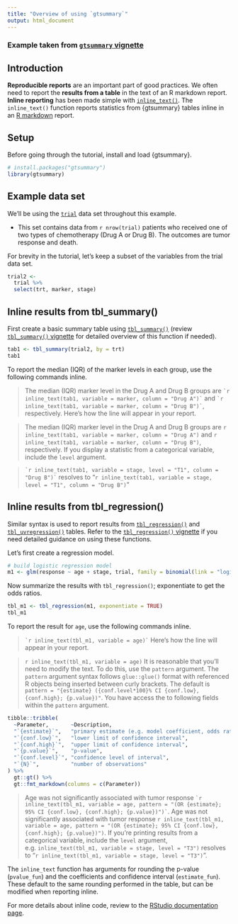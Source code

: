 ```yaml
---
title: "Overview of using `gtsummary`"
output: html_document
---
```


### Example taken from [`gtsummary` vignette](http://www.danieldsjoberg.com/gtsummary/articles/inline_text.html)

## Introduction

**Reproducible reports** are an important part of good practices.  We often need to report the **results from a table** in the text of an R markdown report.
**Inline reporting** has been made simple with [`inline_text()`](http://www.danieldsjoberg.com/gtsummary/reference/inline_text.tbl_summary.html).
The `inline_text()` function reports statistics from {gtsummary} tables inline in an [R markdown](https://rmarkdown.rstudio.com/lesson-1.html) report.

## Setup

Before going through the tutorial, install and load {gtsummary}.

```r
# install.packages("gtsummary")
library(gtsummary)
```


## Example data set

We'll be using the [`trial`](http://www.danieldsjoberg.com/gtsummary/reference/trial.html) data set throughout this example.

* This set contains data from `r nrow(trial)` patients who received one of two types of chemotherapy (Drug A or Drug B).
The outcomes are tumor response and death.

For brevity in the tutorial, let's keep a subset of the variables from the trial data set.

```r
trial2 <-
  trial %>%
  select(trt, marker, stage)
```


## Inline results from tbl_summary() {#inline_text_tbl_summary}

First create a basic summary table using [`tbl_summary()`](http://www.danieldsjoberg.com/gtsummary/reference/tbl_summary.html) (review [`tbl_summary()` vignette](http://www.danieldsjoberg.com/gtsummary/articles/tbl_summary.html) for detailed overview of this function if needed).

```r
tab1 <- tbl_summary(trial2, by = trt)
tab1
```

To report the median (IQR) of the marker levels in each group, use the following commands inline.

> The median (IQR) marker level in the Drug A and Drug B groups are `` `r
inline_text(tab1, variable = marker, column = "Drug A")` `` and `` `r
inline_text(tab1, variable = marker, column = "Drug B")` ``, respectively.
Here's how the line will appear in your report.

> The median (IQR) marker level in the Drug A and Drug B groups are `r inline_text(tab1, variable = marker, column = "Drug A")` and `r inline_text(tab1, variable = marker, column = "Drug B")`, respectively.
If you display a statistic from a categorical variable, include the `level` argument.


> `` `r
inline_text(tab1, variable = stage, level = "T1", column = "Drug B")` `` resolves to "`r inline_text(tab1, variable = stage, level = "T1", column = "Drug B")`"



## Inline results from tbl_regression() {#inline_text_tbl_regression}

Similar syntax is used to report results from [`tbl_regression()`](http://www.danieldsjoberg.com/gtsummary/reference/tbl_regression.html) and [`tbl_uvregression()`](http://www.danieldsjoberg.com/gtsummary/reference/tbl_uvregression.html) tables.
Refer to the [`tbl_regression()` vignette](http://www.danieldsjoberg.com/gtsummary/articles/tbl_regression.html) if you need detailed guidance on using these functions. 

Let's first create a regression model.

```r
# build logistic regression model
m1 <- glm(response ~ age + stage, trial, family = binomial(link = "logit"))
```

Now summarize the results with `tbl_regression()`; exponentiate to get the odds ratios.
```r
tbl_m1 <- tbl_regression(m1, exponentiate = TRUE)
tbl_m1
```

To report the result for `age`, use the following commands inline.

> `` `r
inline_text(tbl_m1, variable = age)` `` 
Here's how the line will appear in your report.

> `r inline_text(tbl_m1, variable = age)`
It is reasonable that you'll need to modify the text.
To do this, use the `pattern` argument.
The `pattern` argument syntax follows `glue::glue()` format with referenced R objects being inserted between curly brackets.
The default is `pattern = "{estimate} ({conf.level*100}% CI {conf.low}, {conf.high}; {p.value})"`.  You have access the to following fields within the `pattern` argument.

```r
tibble::tribble(
  ~Parameter,       ~Description,
  "`{estimate}`",   "primary estimate (e.g. model coefficient, odds ratio)",
  "`{conf.low}`",   "lower limit of confidence interval",
  "`{conf.high}`",  "upper limit of confidence interval",
  "`{p.value}`",    "p-value",
  "`{conf.level}`", "confidence level of interval",
  "`{N}`",          "number of observations"  
) %>%
  gt::gt() %>%
  gt::fmt_markdown(columns = c(Parameter))
```

> Age was not significantly associated with tumor response `` `r
inline_text(tbl_m1, variable = age, pattern = "(OR {estimate}; 95% CI {conf.low}, {conf.high}; {p.value})")` ``.
> Age was not significantly associated with tumor response `r inline_text(tbl_m1, variable = age, pattern = "(OR {estimate}; 95% CI {conf.low}, {conf.high}; {p.value})")`.
If you're printing results from a categorical variable, include the `level` argument, e.g. `inline_text(tbl_m1, variable = stage, level = "T3")` resolves to "`r inline_text(tbl_m1, variable = stage, level = "T3")`".  

The `inline_text` function has arguments for rounding the p-value (`pvalue_fun`) and the coefficients and confidence interval (`estimate_fun`).
These default to the same rounding performed in the table, but can be modified when reporting inline.

For more details about inline code, review to the  [RStudio documentation page](https://rmarkdown.rstudio.com/lesson-4.html).